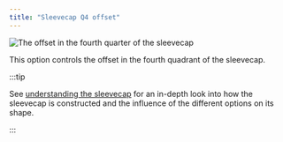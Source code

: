 ```yaml
---
title: "Sleevecap Q4 offset"
---
```


![The offset in the fourth quarter of the sleevecap](./sleevecapq4offset.svg)

This option controls the offset in the fourth quadrant of the sleevecap.

:::tip


See [understanding the sleevecap](/docs/designs/brian/options#understanding-the-sleevecap) for an in-depth
look into how the sleevecap is constructed and the influence of the different options on its shape.

:::




